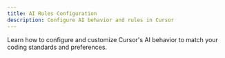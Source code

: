 ```yaml
---
title: AI Rules Configuration
description: Configure AI behavior and rules in Cursor
---
```


Learn how to configure and customize Cursor's AI behavior to match your coding standards and preferences.

